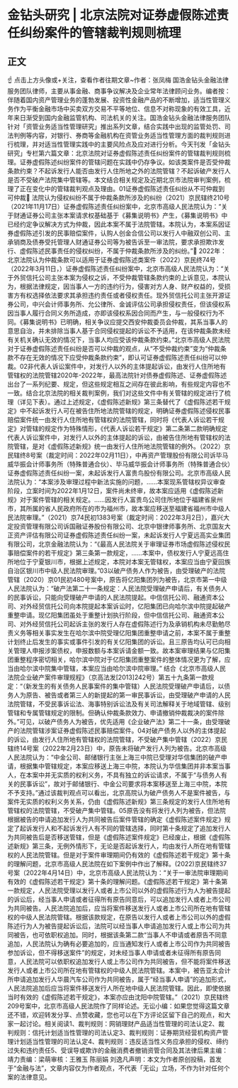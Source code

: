 # 金钻头研究 | 北京法院对证券虚假陈述责任纠纷案件的管辖裁判规则梳理
## 正文
☝ 点击上方头像或+关注，查看作者往期文章~作者：张凤梅 国浩金钻头金融法律服务团队律师，主要从事金融、商事争议解决及企业常年法律顾问业务。编者按：伴随着国内资产管理业务的蓬勃发展、投资性金融产品的不断增加，适当性管理义务作为平衡金融市场中买卖双方交易不平等地位、信息不对称现象的有效工具，近年来日渐受到国内金融监管机构、司法机关的关注。国浩金钻头金融法律服务团队针对「资管业务适当性管理研究」推出系列文章，结合实践中出现的监管处罚、司法判例等内容，对银行、券商等金融机构在资管业务适当性管理方面的裁判规则进行梳理，并对适当性管理实践中的主要风险点及应对进行分析。今天刊发「金钻头研究」专栏第六篇文章：北京法院对证券虚假陈述责任纠纷案件的管辖裁判规则梳理。证券虚假陈述纠纷案件的管辖问题在实践中仍存争议。如该类案件是否受仲裁条款约束？不起诉发行人能否由发行人住所地之外的法院管辖？不起诉破产发行人是否不受破产法院集中管辖等。本文结合相关规定及近期北京市法院审判案例，梳理了正在变化中的管辖裁判观点及理由。01证券虚假陈述责任纠纷从不可仲裁到可仲裁🔹 法院认为侵权纠纷不属于仲裁条款所涉及的纠纷（2021）京民辖终210号（2021年11月17日）证券虚假陈述责任纠纷案中，北京市高级人民法院认为：“关于财通证券公司主张本案请求权基础基于《募集说明书》产生，《募集说明书》中已经约定争议解决方式为仲裁，因此本案不属于法院管辖。本院认为，本案系因证券虚假陈述引发的民事赔偿案件，认购人创金合信公司以发行人中融双创公司、主承销商及债券受托管理人财通证券公司等为被告诉至一审法院，要求承担欺诈发行、虚假陈述民事责任的侵权纠纷，不属于仲裁条款所涉及的纠纷。”🔹 2022年：北京法院认为仲裁条款可以适用于证券虚假陈述类案件（2022）京民终74号（2022年3月11日，）证券虚假陈述责任纠纷案中，北京市高级人民法院认为：“关于外贸信托公司主张本案为侵权之诉，不受仲裁管辖条款约束的上诉意见，本院认为，根据法律规定，因当事人一方的违约行为，侵害对方人身、财产权益的，受损害方有权选择依法要求其承担违约责任或者侵权责任。现外贸信托公司主张开源证券公司，中兴会计师事务所、允公律所、金诚评估公司承担侵权责任，但该侵权系因当事人履行合同义务所造成，亦即该侵权系因合同而产生，与一般侵权行为不同。《募集说明书》已明确，相关争议应提交西安仲裁委员会仲裁，其系当事人的意思自治，并未排除当事人基于合同侵权提起的诉讼不予适用，在该仲裁条款未经有关机关确认无效的情况下，当事人均应受该仲裁条款约束。”北京市高级人民法院对于证券虚假陈述责任纠纷是否可以仲裁的观点，从“不受仲裁约束”变为“仲裁条款不存在无效的情况下应受仲裁条款约束”，即认可证券虚假陈述责任纠纷可以仲裁。02非代表人诉讼案件中，对发行人以外的主体提起诉讼，由发行人住所地有管辖权的法院管辖2020年-2022年，最高法院针对债券虚假陈述、证券虚假陈述出台了一系列纪要、规定，但这些规定相互之间存在彼此影响，有些规定内容也不一致。结合北京法院的相关裁判案例，我们对这些文件中有关管辖的规定进行了梳理（详见下表）。通过上述规定，《虚假陈述新规》第三条替代了《虚假陈述若干规定》中不起诉发行人可在被告住所地法院管辖的规定，明确证券虚假陈述侵权民事赔偿案件统一由发行人住所地有管辖权的法院管辖，同时将《代表人诉讼若干规定》对管辖的规定作为特殊情形，《代表人诉讼若干规定》第二条第二款明确规定代表人诉讼案件中，对发行人以外的主体提起的诉讼，由被告住所地有管辖权的法院管辖，是对《虚假陈述新规》统一由发行人住所地法院管辖的例外。（2022）京民辖终8号案（裁定时间：2022年02月11日），中再资产管理股份有限公司诉毕马威华振会计师事务所（特殊普通合伙）、毕马威华振会计师事务所（特殊普通合伙）证券虚假陈述责任纠纷一案，未起诉发行人富贵鸟股份有限公司。北京市高级人民法院认为：“本案涉及审理过程中新法实施的问题，……本案现系管辖权异议审查阶段，立案时间为2022年1月12日，案件尚未终审，故本案应适用《虚假陈述新规》对于案件管辖的相关规定。……因发行人富贵鸟公司住所地位于福建省泉州市，其所属的省人民政府所在的市为福州市，故本案应移送至福建省福州市中级人民法院审理。”（2021）京74民初1383号案（裁定时间：2022年3月2日），嘉兴大定投资管理有限公司诉国融证券股份有限公司、北京中银律师事务所、北京国友大正资产评估有限公司证券虚假陈述责任纠纷一案，未起诉发行人宁夏远高实业集团有限公司，北京金融法院认为：“《最高人民法院关于审理证券市场虚假陈述侵权民事赔偿案件的若干规定》第三条第一款规定，……本案中，债权发行人宁夏远高住所地位于宁夏银川市，根据上述规定，本院对本案无管辖权，本案应当由宁夏回族自治区银川市中级人民法院审理。”03以破产债务人作为被告，由受理破产的法院管辖（2020）京01民初480号案中，原告将亿阳集团列为被告，北京市第一中级人民法院认为：“破产法第二十一条规定：人民法院受理破产申请后，有关债务人的民事诉讼，只能向受理破产申请的人民法院提起。中信信托公司、融通资本公司、对外经贸信托公司向本院提起本案诉讼时，亿阳集团已向哈尔滨中院提起破产重整申请。现亿阳集团虽处于重整计划执行阶段，但中信信托公司、融通资本公司、对外经贸信托公司起诉主张的发行人存在虚假陈述行为及承销机构未尽勤勉尽责义务等相关事实发生在哈尔滨中院受理亿阳集团重整申请之前，本案不属于重整计划终止后发生的事实或事件引发的有关亿阳集团的诉讼。且三原告均认可已向相关管理人申报涉案债权，申报数额与本案诉请金额一致。故本案审理结果与亿阳集团重整程序密切相关，哈尔滨中院对于亿阳集团重整案件的整体情况更为了解，应当由哈尔滨中院集中管辖，本案应当由哈尔滨中院审理。”  结合《北京市高级人民法院企业破产案件审理规程》（京高法发[2013]242号）第五十九条第一款规定：“（新发生的有关债务人民事案件的集中管辖）人民法院受理破产申请后，以债务人为原告、被告或者第三人的新提起的第一审民事诉讼，由受理破产申请的人民法院管辖，不受民事诉讼法、海事特别诉讼法及有关司法解释关于地域管辖、级别管辖和专属管辖规定的限制。但确认仲裁条款效力、申请撤销仲裁裁决的案件除外。”可见，以破产债务人为被告，优先适用《企业破产法》第二十一条，由受理破产的法院管辖涉案证券虚假陈述民事赔偿案件。04对破产债务人以外的主体提起的诉讼，由发行人住所地有管辖权的法院管辖，不受破产集中管辖（2022）京民辖终14号案（2022年2月23日）中，原告未将破产发行人列为被告。北京市高级人民法院认为：“中金公司、邮储银行主张上海三中院已受理对华信集团的破产申请，根据集中管辖规定，本案应移送上海三中院，本院认为华信集团并非本案当事人，在本案中并无实质的权利义务，不具有独立的诉讼请求，不属于“与债务人有关的民事诉讼”，故对于邮储银行、中金公司要求将本案移送至上海三中院，本院不予支持。”通过该裁判观点可以看出，北京高院认为破产债务人不是案件被告，与案件无实质的权利义务关系，仍由《虚假陈述新规》第三条规定的发行人住所地有管辖权的法院管辖，不受破产集中管辖。05原告没有将发行人列为被告，但法院根据被告的申请追加发行人为共同被告后案件管辖的确定《虚假陈述案件规定》规定了起诉发行人和不起诉发行人有不同的管辖选择，同时第十条规定了追加发行人为共同被告后是否移送管辖，但是《虚假陈述案件规定》已经废止，根据《虚假陈述新规》第三条，无例外情形下，无论是否起诉发行人，均由发行人所在地有管辖权的人民法院管辖。但是对于案件审理期间仍有效的《虚假陈述若干规定》第十条的理解问题，北京市高级人民法院在如下案例中作出了解释。(2022)京民辖终37号案（2022年4月14日）中，北京市高级人民法院认为：“关于一审法院审理期间有效的《虚假陈述若干规定》第十条的理解问题。《虚假陈述若干规定》第十条第一款规定，人民法院受理以发行人或者上市公司以外的虚假陈述行为人为被告提起的诉讼后，经当事人申请或者征得所有原告同意后，可以追加发行人或者上市公司为共同被告。人民法院追加后，应当将案件移送发行人或者上市公司所在地有管辖权的中级人民法院管辖。根据该款规定，在原告以发行人或者上市公司以外的虚假陈述行为人为被告提起诉讼后，法院可以经当事人申请追加发行人或上市公司为共同被告，也可依职权追加。同时，根据该条第二款“当事人不申请或者原告不同意追加，人民法院认为确有必要追加的，应当通知发行人或者上市公司作为共同被告参加诉讼，但不得移送案件”的规定，对未经当事人申请或者未征得所有原告同意，人民法院可以依职权追加发行人或上市公司作为共同被告，但不能将案件移送发行人或者上市公司所在地有管辖权的中级人民法院管辖。本案中，被告亚太会计所申请追加发行人华晨汽车公司作为共同被告，属于“经当事人申请”的追加形式，人民法院追加后应当将案件移送发行人所在地中级人民法院管辖。因此，即使依据当时有效的《虚假陈述若干规定》，本案亦应由沈阳中院管辖。”（2021）京民辖终209号案中，北京市高级人民法院作了同样论述。无讼小编：如果您觉得这篇文章还不错，欢迎转发分享、点赞收藏，您也可以在下方评论区留下自己的观点，和大家一起讨论。相关阅读1、裁判规则：网销理财产品适当性管理的司法认定2、裁判规则：信托计划适当性管理的司法认定3、裁判规则：证券期货经营机构资产管理计划适当性管理的司法认定4、裁判规则：违反适当性义务应承担的侵权、缔约过失和违约责任5、受误导或欺诈的金融消费者撤销资管合同及其法律后果主编：靖力责编：梁萌审核：王雅玉 陈丽娟 刘逸凡声明：本文为作者原创投稿，首发于“金融与法”，文章内容仅为作者观点，不代表「无讼」立场，不作为针对任何个案的法律意见。